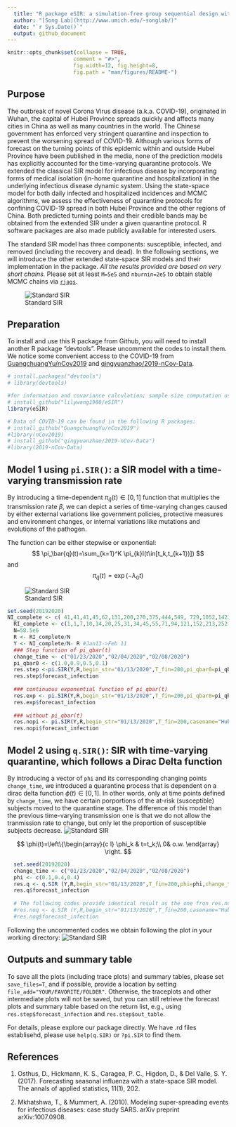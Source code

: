 ```yaml
---
  title: "R package eSIR: a simulation-free group sequential design with max-combo tests in the presence of non-proportional hazards"
  author: "[Song Lab](http://www.umich.edu/~songlab/)"
  date: "`r Sys.Date()`"
  output: github_document
---
```


```r
knitr::opts_chunk$set(collapse = TRUE,
                     comment = "#>",
                     fig.width=12, fig.height=8,
                     fig.path = "man/figures/README-")

```

## Purpose

The outbreak of novel Corona Virus disease (a.k.a. COVID-19), originated in Wuhan, the capital of Hubei Province spreads quickly and affects many cities in China as well as many countries in the world.  The Chinese government has enforced very stringent quarantine and inspection to prevent the worsening spread of COVID-19.  Although various forms of forecast on the turning points of this epidemic within and outside Hubei Province have been published in the media, none of the prediction models has explicitly accounted for the time-varying quarantine protocols. We extended the classical SIR model for infectious disease by incorporating forms of medical isolation (in-home quarantine and hospitalization) in the underlying infectious disease dynamic system.  Using the state-space model for both daily infected and hospitalized incidences and MCMC algorithms, we assess the effectiveness of quarantine protocols for confining COVID-19 spread in both Hubei Province and the other regions of China.  Both predicted turning points and their credible bands may be obtained from the extended SIR under a given quarantine protocol.  R software packages are also made publicly available for interested users.

The standard SIR model has three components: susceptible, infected, and removed (including the recovery and dead). In the following sections, we will introduce the other extended state-space SIR models and their implementation in the package. *All the results provided are based on very short chains.* Please set at least `M=5e5` and `nburnin=2e5` to obtain stable MCMC chains via [`rjags`](https://cran.r-project.org/web/packages/rjags/index.html).  

![Standard SIR](man/figures/SIR.png)




## Preparation

To install and use this R package from Github, you will need to install another R package "devtools". Please uncomment the codes to install them. We notice some convenient access to the COVID-19 from [GuangchuangYu/nCov2019](https://github.com/GuangchuangYu/nCov2019) and [qingyuanzhao/2019-nCov-Data](https://github.com/qingyuanzhao/2019-nCov-Data). 

```r
# install.packages("devtools")
# library(devtools)

#for information and covariance calculation; sample size computation using Hasegawa proposal
# install_github("lilywang1988/eSIR")
library(eSIR) 

# Data of COVID-19 can be found in the following R packages: 
# install_github("GuangchuangYu/nCov2019")
#library(nCov2019) 
# install_github("qingyuanzhao/2019-nCov-Data")
#library(2019-nCov-Data) 

```



## Model 1 using `pi.SIR()`: a SIR model with a time-varying transmission rate

By introducing a time-dependent $\pi_\bar{q}(t)\in [0,1]$ function that multiplies the transmission rate $\beta$, we can depict a series of time-varying changes caused by either external variations like government policies, protective measures and environment changes, or internal variations like mutations and evolutions of the pathogen. 

The function can be either stepwise or exponential:
$$
\pi_\bar{q}(t)=\sum_{k=1}^K \pi_{k}I(t\in[t_k,t_{k+1})])
$$
and
$$
\pi_\bar{q}(t)=\exp(-\lambda_0t)
$$

![Standard SIR](man/figures/model1.png)

```r
set.seed(20192020)
NI_complete <- c( 41,41,41,45,62,131,200,270,375,444,549, 729,1052,1423,2714,3554,4903,5806,7153,9074,11177,13522,16678,19665,22112,24953,27100,29631,31728,33366)
  RI_complete <- c(1,1,7,10,14,20,25,31,34,45,55,71,94,121,152,213,252,345,417,561,650,811,1017,1261,1485,1917,2260,2725,3284,3754)
  N=58.5e6
  R <- RI_complete/N
  Y <- NI_complete/N- R #Jan13->Feb 11
  ### Step function of pi_qbar(t)
  change_time <- c("01/23/2020","02/04/2020","02/08/2020")
  pi_qbar0 <- c(1.0,0.9,0.5,0.1)
  res.step <-pi.SIR(Y,R,begin_str="01/13/2020",T_fin=200,pi_qbar0=pi_qbar0,change_time=change_time,casename="Hubei_step",save_files = T)
  res.step$forecast_infection
  
  ### continuous exponential function of pi_qbar(t)
  res.exp <- pi.SIR(Y,R,begin_str="01/13/2020",T_fin=200,pi_qbar0=pi_qbar0,change_time=change_time,exponential=TRUE,lambda0=0.01,casename="Hubei_exp")
  res.exp$forecast_infection
  
  ### without pi_qbar(t)
  res.nopi <- pi.SIR(Y,R,begin_str="01/13/2020",T_fin=200,casename="Hubei_nopi")
  res.nopi$forecast_infection
```


## Model 2 using `q.SIR()`: SIR with time-varying quarantine, which follows a Dirac Delta function

By introducing a vector of `phi` and its corresponding changing points `change_time`, we introduced a quarantine process that is dependent on a dirac delta function $\phi(t)\in [0,1]$. In other words, only at time points defined by `change_time`, we have certain porportions of the at-risk (susceptible) subjects moved to the quarantine stage. The difference of this model than the previous time-varying transmission one is that we do not allow the tranmission rate to change, but only let the proportion of susceptible subjects decrease. 
![Standard SIR](man/figures/model2.png)

$$
\phi(t)=\left\{\begin{array}{c l}
\phi_k & t=t_k;\\
0& o.w. 
\end{array}  \right.
$$


```r
  set.seed(20192020)
  change_time <- c("01/23/2020","02/04/2020","02/08/2020")
  phi <- c(0.1,0.4,0.4)
  res.q <- q.SIR (Y,R,begin_str="01/13/2020",T_fin=200,phi=phi,change_time=change_time,casename="Hubei_q",save_files = T)
  res.q$forecast_infection
  
  # The following codes provide identical result as the one fron res.nopi in pi.SIR
  #res.noq <- q.SIR (Y,R,begin_str="01/13/2020",T_fin=200,casename="Hubei_noq")
  #res.noq$forecast_infection


```

Following the uncommented codes we obtain following the plot in your working directory:
![Standard SIR](man/figures/Hubei_qthetaQ_plot.png)

## Outputs and summary table

To save all the plots (including trace plots) and summary tables, please set `save_files=T`, and if possible, provide a location by setting `file_add="YOUR/FAVORITE/FOLDER"`. Otherwise, the traceplots and other intermediate plots will not be saved, but you can still retrieve the forecast plots and summary table based on the return list, e.g., using `res.step$forecast_infection` and `res.step$out_table`.

For details, please explore our package directly. We have .rd files establisehd, please use `help(q.SIR)` or `?pi.SIR` to find them. 

## References

1. Osthus, D., Hickmann, K. S., Caragea, P. C., Higdon, D., & Del Valle, S. Y. (2017). Forecasting seasonal influenza with a state-space SIR model. The annals of applied statistics, 11(1), 202.

2. Mkhatshwa, T., & Mummert, A. (2010). Modeling super-spreading events for infectious diseases: case study SARS. arXiv preprint arXiv:1007.0908.

